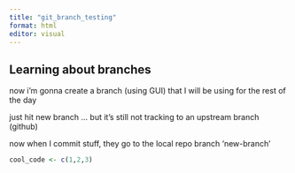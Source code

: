 ```yaml
---
title: "git_branch_testing"
format: html
editor: visual
---
```


## Learning about branches

now i'm gonna create a branch (using GUI) that I will be using for the rest of the day

just hit new branch ... but it's still not tracking to an upstream branch (github)

now when I commit stuff, they go to the local repo branch 'new-branch'

```r
cool_code <- c(1,2,3)

```
